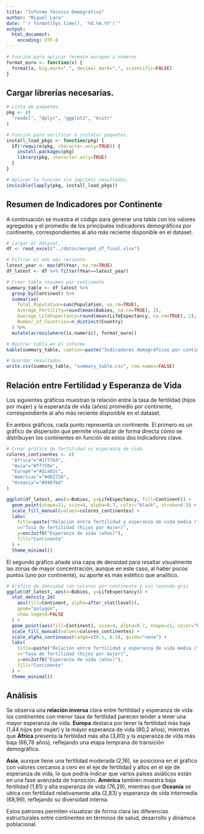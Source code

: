 ```yaml
---
title: "Informe Técnico Demográfico"
author: "Miguel Lara"
date: "`r format(Sys.time(), '%d.%m.%Y')`"
output:
  html_document:
    encoding: UTF-8
---
```


```r
# Función para aplicar formato europeo a números
format_euro <- function(x) {
  format(x, big.mark=".", decimal.mark=",", scientific=FALSE)
}
```

## Cargar librerías necesarias.
```r
# Lista de paquetes.
pkg <- c(
  "readxl", "dplyr", "ggplot2", "knitr"
)

# Función para verificar e instalar paquetes.
install_load_pkgs <- function(pkg) {
  if(!require(pkg, character.only=TRUE)) {
    install.packages(pkg)
    library(pkg, character.only=TRUE)
  }
}

# Aplicar la función sin imprimir resultados.
invisible(lapply(pkg, install_load_pkgs))
```


## Resumen de Indicadores por Continente
A continuación se muestra el código para generar una tabla con los valores agregados y el promedio de los principales indicadores demográficos por continente, correspondientes al año más reciente disponible en el dataset.
```r
# Cargar el dataset.
df <- read_excel("../datos/merged_df_final.xlsx")

# Filtrar el año más reciente.
latest_year <- max(df$Year, na.rm=TRUE)
df_latest <- df %>% filter(Year==latest_year)

# Crear tabla resumen por continente
summary_table <- df_latest %>%
  group_by(Continent) %>%
  summarise(
    Total_Population=sum(Population, na.rm=TRUE),
    Average_Fertility=round(mean(Babies, na.rm=TRUE), 2),
    Average_LifeExpectancy=round(mean(LifeExpectancy, na.rm=TRUE), 2),
    Number_of_Countries=n_distinct(Country)
  ) %>%
  mutate(across(where(is.numeric), format_euro))

# Mostrar tabla en el informe.
kable(summary_table, caption=paste("Indicadores demográficos por continente (", latest_year, ")"))

# Guardar resultados.
write.csv(summary_table, "summary_table.csv", row.names=FALSE)
```

## Relación entre Fertilidad y Esperanza de Vida
Los siguientes gráficos muestran la relación entre la tasa de fertilidad (hijos por mujer) y la esperanza de vida (años) promedio por continente, correspondiente al año más reciente disponible en el dataset.

En ambos gráficos, cada punto representa un continente. El primero es un gráfico de dispersión que permite visualizar de forma directa cómo se distribuyen los continentes en función de estos dos indicadores clave.
```r
# Crear gráfico de fertilidad vs esperanza de vida.
colores_continentes <- c(
  "Africa"="#1f77b4",
  "Asia"="#ff7f0e",
  "Europe"="#2ca02c",
  "Americas"="#d62728",
  "Oceania"="#9467bd"
)

ggplot(df_latest, aes(x=Babies, y=LifeExpectancy, fill=Continent)) +
  geom_point(shape=21, size=4, alpha=0.7, color="black", stroke=0.5) +
  scale_fill_manual(values=colores_continentes) +
  labs(
    title=paste("Relación entre fertilidad y esperanza de vida media (", latest_year, ")"),
    x="Tasa de fertilidad (hijos por mujer)",
    y=enc2utf8("Esperanza de vida (años)"),
    fill="Continente"
  ) +
  theme_minimal()
```

El segundo gráfico añade una capa de densidad para resaltar visualmente las zonas de mayor concentración, aunque en este caso, al haber pocos puntos (uno por continente), su aporte es más estético que analítico.
```r
# Gráfico de densidad con colores por continente y sin leyenda gris
ggplot(df_latest, aes(x=Babies, y=LifeExpectancy)) +
  stat_density_2d(
    aes(fill=Continent, alpha=after_stat(level)),
    geom="polygon",
    show.legend=FALSE
  ) +
  geom_point(aes(fill=Continent), size=4, alpha=0.7, shape=21, color="black") +
  scale_fill_manual(values=colores_continentes) +
  scale_alpha_continuous(range=c(0.1, 0.5), guide="none") +
  labs(
    title=paste("Relación entre fertilidad y esperanza de vida media (", latest_year, ")"),
    x="Tasa de fertilidad (hijos por mujer)",
    y=enc2utf8("Esperanza de vida (años)"),
    fill="Continente"
  ) +
  theme_minimal()
```

## Análisis
Se observa una **relación inversa** clara entre fertilidad y esperanza de vida: los continentes con menor tasa de fertilidad parecen tender a tener una mayor esperanza de vida. **Europa** destaca por tener la fertilidad más baja (1,44 hijos por mujer) y la mayor esperanza de vida (80,2 años), mientras que **África** presenta la fertilidad más alta (3,80) y la esperanza de vida más baja (66,78 años), reflejando una etapa temprana de transición demográfica.

**Asia**, aunque tiene una fertilidad moderada (2,16), se posiciona en el gráfico con valores cercanos a cero en el eje de fertilidad y altos en el eje de esperanza de vida, lo que podría indicar que varios países asiáticos están en una fase avanzada de transición. **América** también muestra baja fertilidad (1,81) y alta esperanza de vida (76,29), mientras que **Oceanía** se ubica con fertilidad relativamente alta (2,83) y esperanza de vida intermedia (68,99), reflejando su diversidad interna.

Estos patrones permiten visualizar de forma clara las diferencias estructurales entre continentes en términos de salud, desarrollo y dinámica poblacional.
